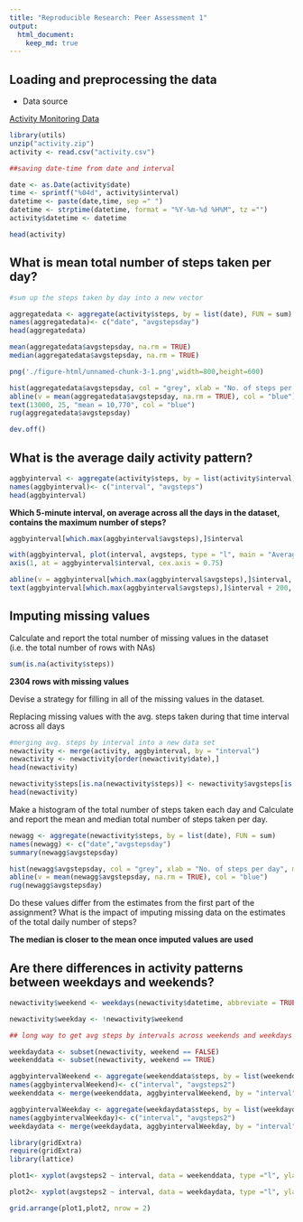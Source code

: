 ```yaml
---
title: "Reproducible Research: Peer Assessment 1"
output: 
  html_document:
    keep_md: true
---
```



## Loading and preprocessing the data##


- Data source


[Activity Monitoring Data](https://d396qusza40orc.cloudfront.net/repdata%2Fdata%2Factivity.zip)


```r

library(utils)
unzip("activity.zip")
activity <- read.csv("activity.csv")

##saving date-time from date and interval

date <- as.Date(activity$date)
time <- sprintf("%04d", activity$interval)
datetime <- paste(date,time, sep =" ")
datetime <- strptime(datetime, format = "%Y-%m-%d %H%M", tz ="")
activity$datetime <- datetime

head(activity)
```

 

## What is mean total number of steps taken per day?
```r

#sum up the steps taken by day into a new vector

aggregatedata <- aggregate(activity$steps, by = list(date), FUN = sum)
names(aggregatedata)<- c("date", "avgstepsday")
head(aggregatedata)

mean(aggregatedata$avgstepsday, na.rm = TRUE)
median(aggregatedata$avgstepsday, na.rm = TRUE)

```



```r

png('./figure-html/unnamed-chunk-3-1.png',width=800,height=600)

hist(aggregatedata$avgstepsday, col = "grey", xlab = "No. of steps per day", main = "No. of steps per day")
abline(v = mean(aggregatedata$avgstepsday, na.rm = TRUE), col = "blue")
text(13000, 25, "mean = 10,770", col = "blue")
rug(aggregatedata$avgstepsday)

dev.off()
```



## What is the average daily activity pattern?

```r
aggbyinterval <- aggregate(activity$steps, by = list(activity$interval), FUN = mean, na.rm = TRUE)
names(aggbyinterval)<- c("interval", "avgsteps")
head(aggbyinterval)

```

**Which 5-minute interval, on average across all the days in the dataset, contains the maximum number of steps?**
```r
aggbyinterval[which.max(aggbyinterval$avgsteps),]$interval
```

```r
with(aggbyinterval, plot(interval, avgsteps, type = "l", main = "Average Daily Activity", xaxt = "n"))
axis(1, at = aggbyinterval$interval, cex.axis = 0.75)

abline(v = aggbyinterval[which.max(aggbyinterval$avgsteps),]$interval, col = "blue", lwd = 2)
text(aggbyinterval[which.max(aggbyinterval$avgsteps),]$interval + 200, 200, "max at 0835 = 206.17", col = "blue")
```




## Imputing missing values

Calculate and report the total number of missing values in the dataset (i.e. the total number of rows with NAs)

```r
sum(is.na(activity$steps))

```


**2304 rows with missing values**

Devise a strategy for filling in all of the missing values in the dataset. 

Replacing missing values with the avg. steps taken during that time interval across all days

```r
#merging avg. steps by interval into a new data set
newactivity <- merge(activity, aggbyinterval, by = "interval")
newactivity <- newactivity[order(newactivity$date),]
head(newactivity)

newactivity$steps[is.na(newactivity$steps)] <- newactivity$avgsteps[is.na(newactivity$steps)]
head(newactivity)

```


Make a histogram of the total number of steps taken each day and Calculate and report the mean and median total number of steps taken per day. 

```r
newagg <- aggregate(newactivity$steps, by = list(date), FUN = sum)
names(newagg) <- c("date","avgstepsday")
summary(newagg$avgstepsday)

hist(newagg$avgstepsday, col = "grey", xlab = "No. of steps per day", main = "No. of steps per day")
abline(v = mean(newagg$avgstepsday, na.rm = TRUE), col = "blue")
rug(newagg$avgstepsday)

```

Do these values differ from the estimates from the first part of the assignment? What is the impact of imputing missing data on the estimates of the total daily number of steps?

**The median is closer to the mean once imputed values are used**

## Are there differences in activity patterns between weekdays and weekends?


```r

newactivity$weekend <- weekdays(newactivity$datetime, abbreviate = TRUE) == "Sun" | weekdays(newactivity$datetime, abbreviate = TRUE) == "Sat"

newactivity$weekday <- !newactivity$weekend

## long way to get avg steps by intervals across weekends and weekdays separately. Still learning how to create functions so this is all a bit manual. 

weekdaydata <- subset(newactivity, weekend == FALSE)
weekenddata <- subset(newactivity, weekend == TRUE)

aggbyintervalWeekend <- aggregate(weekenddata$steps, by = list(weekenddata$interval), FUN = mean, na.rm = TRUE)
names(aggbyintervalWeekend)<- c("interval", "avgsteps2")
weekenddata <- merge(weekenddata, aggbyintervalWeekend, by = "interval")

aggbyintervalWeekday <- aggregate(weekdaydata$steps, by = list(weekdaydata$interval), FUN = mean, na.rm = TRUE)
names(aggbyintervalWeekday)<- c("interval", "avgsteps2")
weekdaydata <- merge(weekdaydata, aggbyintervalWeekday, by = "interval")

library(gridExtra)
require(gridExtra)
library(lattice)

plot1<- xyplot(avgsteps2 ~ interval, data = weekenddata, type ="l", ylab ="avg. no of steps", main ="weekend")

plot2<- xyplot(avgsteps2 ~ interval, data = weekdaydata, type ="l", ylab = "avg. no of steps", main ="weekday")

grid.arrange(plot1,plot2, nrow = 2)

```

